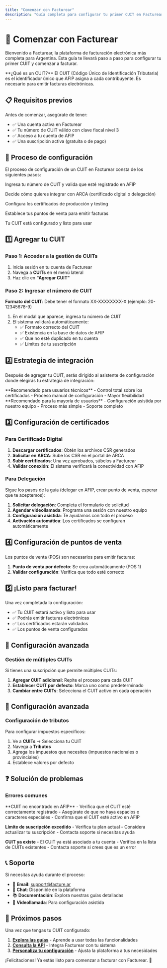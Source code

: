 ```yaml
---
title: "Comenzar con Facturear"
description: "Guía completa para configurar tu primer CUIT en Facturear"
---
```


# 🚀 Comenzar con Facturear

Bienvenido a Facturear, la plataforma de facturación electrónica más completa para Argentina. Esta guía te llevará paso a paso para configurar tu primer CUIT y comenzar a facturar.

<info>
  **¿Qué es un CUIT?** El CUIT (Código Único de Identificación Tributaria) es el identificador único que AFIP asigna a cada contribuyente. Es necesario para emitir facturas
  electrónicas.
</info>

## 📋 Requisitos previos

Antes de comenzar, asegúrate de tener:

- ✅ Una cuenta activa en Facturear
- ✅ Tu número de CUIT válido con clave fiscal nivel 3
- ✅ Acceso a tu cuenta de AFIP
- ✅ Una suscripción activa (gratuita o de pago)

## 🎯 Proceso de configuración

El proceso de configuración de un CUIT en Facturear consta de los siguientes pasos:

<Steps>
  Ingresa tu número de CUIT y valida que esté registrado en AFIP

  
  Decide cómo quieres integrar con ARCA (certificado digital o delegación)

  
  Configura los certificados de producción y testing

  
  Establece tus puntos de venta para emitir facturas

  
  Tu CUIT está configurado y listo para usar
</Steps>

## 1️⃣ Agregar tu CUIT

### Paso 1: Acceder a la gestión de CUITs

1. Inicia sesión en tu cuenta de Facturear
2. Navega a **CUITs** en el menú lateral
3. Haz clic en **"Agregar CUIT"**

### Paso 2: Ingresar el número de CUIT

**Formato del CUIT**: Debe tener el formato XX-XXXXXXXX-X (ejemplo: 20-12345678-9)

1. En el modal que aparece, ingresa tu número de CUIT
2. El sistema validará automáticamente:
   - ✅ Formato correcto del CUIT
   - ✅ Existencia en la base de datos de AFIP
   - ✅ Que no esté duplicado en tu cuenta
   - ✅ Límites de tu suscripción

## 2️⃣ Estrategia de integración

Después de agregar tu CUIT, serás dirigido al asistente de configuración donde elegirás tu estrategia de integración:

<CardGroup cols={2}>
  <Card title="🔐 Certificado Digital" icon="shield-check" href="/es/guides/certificado-digital">
    **Recomendado para usuarios técnicos** - Control total sobre los certificados - Proceso manual de configuración - Mayor flexibilidad
  </Card>
  <Card title="🤝 Delegación" icon="user-group" href="/es/guides/delegacion">
    **Recomendado para la mayoría de usuarios** - Configuración asistida por nuestro equipo - Proceso más simple - Soporte completo
  </Card>
</CardGroup>

## 3️⃣ Configuración de certificados

### Para Certificado Digital

1. **Descargar certificados**: Obtén los archivos CSR generados
2. **Solicitar en ARCA**: Sube los CSR en el portal de ARCA
3. **Subir certificados**: Una vez aprobados, súbelos a Facturear
4. **Validar conexión**: El sistema verificará la conectividad con AFIP

### Para Delegación

Sigue los pasos de la guía (delegar en AFIP, crear punto de venta, esperar que te aceptemos):

1. **Solicitar delegación**: Completa el formulario de solicitud
2. **Agendar videollamada**: Programa una sesión con nuestro equipo
3. **Configuración asistida**: Te ayudamos con todo el proceso
4. **Activación automática**: Los certificados se configuran automáticamente

## 4️⃣ Configuración de puntos de venta

Los puntos de venta (POS) son necesarios para emitir facturas:

1. **Punto de venta por defecto**: Se crea automáticamente (POS 1)
2. **Validar configuración**: Verifica que todo esté correcto

## 5️⃣ ¡Listo para facturar\!

Una vez completada la configuración:

- ✅ Tu CUIT estará activo y listo para usar
- ✅ Podrás emitir facturas electrónicas
- ✅ Los certificados estarán validados
- ✅ Los puntos de venta configurados

## 🔧 Configuración avanzada

### Gestión de múltiples CUITs

Si tienes una suscripción que permite múltiples CUITs:

1. **Agregar CUIT adicional**: Repite el proceso para cada CUIT
2. **Establecer CUIT por defecto**: Marca uno como predeterminado
3. **Cambiar entre CUITs**: Selecciona el CUIT activo en cada operación

## 🔧 Configuración avanzada

### Configuración de tributos

Para configurar impuestos específicos:

1. Ve a **CUITs** → Selecciona tu CUIT
2. Navega a **Tributos**
3. Agrega los impuestos que necesites (impuestos nacionales o provinciales)
4. Establece valores por defecto

## ❓ Solución de problemas

### Errores comunes

<error>
  **CUIT no encontrado en AFIP** - Verifica que el CUIT esté correctamente registrado - Asegúrate de que no haya espacios o caracteres especiales - Confirma que el CUIT esté activo
  en AFIP
</error>

**Límite de suscripción excedido** - Verifica tu plan actual - Considera actualizar tu suscripción - Contacta soporte si necesitas ayuda

**CUIT ya existe** - El CUIT ya está asociado a tu cuenta - Verifica en la lista de CUITs existentes - Contacta soporte si crees que es un error

## 📞 Soporte

Si necesitas ayuda durante el proceso:

- 📧 **Email**: [support@facture.ar](mailto:support@facture.ar)
- 💬 **Chat**: Disponible en la plataforma
- 📚 **Documentación**: Explora nuestras guías detalladas
- 🎥 **Videollamada**: Para configuración asistida

## 🎉 Próximos pasos

Una vez que tengas tu CUIT configurado:

1. [**Explora las guías**](/es/guides) - Aprende a usar todas las funcionalidades
2. [**Consulta la API**](/es/api-reference) - Integra Facturear con tu sistema
3. [**Personaliza tu configuración**](/es/guides/personalizacion) - Ajusta la plataforma a tus necesidades

¡Felicitaciones\! Ya estás listo para comenzar a facturar con Facturear. 🎊